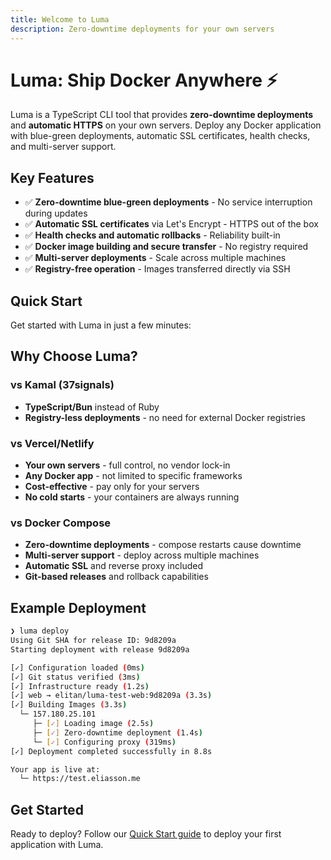 ```yaml
---
title: Welcome to Luma
description: Zero-downtime deployments for your own servers
---
```


# Luma: Ship Docker Anywhere ⚡

Luma is a TypeScript CLI tool that provides **zero-downtime deployments** and **automatic HTTPS** on your own servers. Deploy any Docker application with blue-green deployments, automatic SSL certificates, health checks, and multi-server support.

## Key Features

- ✅ **Zero-downtime blue-green deployments** - No service interruption during updates
- ✅ **Automatic SSL certificates** via Let's Encrypt - HTTPS out of the box
- ✅ **Health checks and automatic rollbacks** - Reliability built-in
- ✅ **Docker image building and secure transfer** - No registry required
- ✅ **Multi-server deployments** - Scale across multiple machines
- ✅ **Registry-free operation** - Images transferred directly via SSH

## Quick Start

Get started with Luma in just a few minutes:

<Cards>
  <Card title='Installation' href='/installation' />
  <Card title='Your First Deployment' href='/quick-start' />
  <Card title='Configuration Reference' href='/configuration' />
  <Card title='Examples' href='/examples' />
</Cards>

## Why Choose Luma?

### vs Kamal (37signals)

- **TypeScript/Bun** instead of Ruby
- **Registry-less deployments** - no need for external Docker registries

### vs Vercel/Netlify

- **Your own servers** - full control, no vendor lock-in
- **Any Docker app** - not limited to specific frameworks
- **Cost-effective** - pay only for your servers
- **No cold starts** - your containers are always running

### vs Docker Compose

- **Zero-downtime deployments** - compose restarts cause downtime
- **Multi-server support** - deploy across multiple machines
- **Automatic SSL** and reverse proxy included
- **Git-based releases** and rollback capabilities

## Example Deployment

```bash
❯ luma deploy
Using Git SHA for release ID: 9d8209a
Starting deployment with release 9d8209a

[✓] Configuration loaded (0ms)
[✓] Git status verified (3ms)
[✓] Infrastructure ready (1.2s)
[✓] web → elitan/luma-test-web:9d8209a (3.3s)
[✓] Building Images (3.3s)
  └─ 157.180.25.101
     ├─ [✓] Loading image (2.5s)
     ├─ [✓] Zero-downtime deployment (1.4s)
     └─ [✓] Configuring proxy (319ms)
[✓] Deployment completed successfully in 8.8s

Your app is live at:
  └─ https://test.eliasson.me
```

## Get Started

Ready to deploy? Follow our [Quick Start guide](/docs/quick-start) to deploy your first application with Luma.
